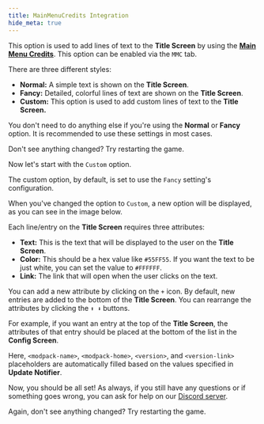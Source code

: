 ```yaml
---
title: MainMenuCredits Integration
hide_meta: true
---
```


This option is used to add lines of text to the **Title Screen** by using the
[**Main Menu Credits**](https://modrinth.com/mod/main-menu-credits). This option
can be enabled via the `MMC` tab.

There are three different styles:

- **Normal:** A simple text is shown on the **Title Screen**.
  <ModAsset width="50%" title="MMC Normal" location="mutils:mmc_normal" />
- **Fancy:** Detailed, colorful lines of text are shown on the **Title Screen**.
  <ModAsset width="50%" title="MMC Fancy" location="mutils:mmc_fancy" />
- **Custom:** This option is used to add custom lines of text to the **Title
  Screen.**

You don't need to do anything else if you're using the **Normal** or **Fancy**
option. It is recommended to use these settings in most cases.

<Callout variant="info">
  Don't see anything changed? Try restarting the game.
</Callout>

Now let's start with the `Custom` option.

The custom option, by default, is set to use the `Fancy` setting's
configuration.

When you've changed the option to `Custom`, a new option will be displayed, as
you can see in the image below.

<ModAsset width="100%" title="MMC Config" location="mutils:mmc_config" />

Each line/entry on the **Title Screen** requires three attributes:

- **Text:** This is the text that will be displayed to the user on the **Title
  Screen**.
- **Color:** This should be a hex value like `#55FF55`. If you want the text to
  be just white, you can set the value to `#FFFFFF`.
- **Link:** The link that will open when the user clicks on the text.

You can add a new attribute by clicking on the `+` icon. By default, new entries
are added to the bottom of the **Title Screen**. You can rearrange the
attributes by clicking the `⬆️ ⬇️` buttons.

For example, if you want an entry at the top of the **Title Screen**, the
attributes of that entry should be placed at the bottom of the list in the
**Config Screen**.

Here, `<modpack-name>`, `<modpack-home>`, `<version>`, and `<version-link>`
placeholders are automatically filled based on the values specified in **Update
Notifier**.

Now, you should be all set! As always, if you still have any questions or if
something goes wrong, you can ask for help on our
[Discord server](https://discord.gg/kfKjjhv3pn).

<Callout variant="info">
  Again, don't see anything changed? Try restarting the game.
</Callout>
